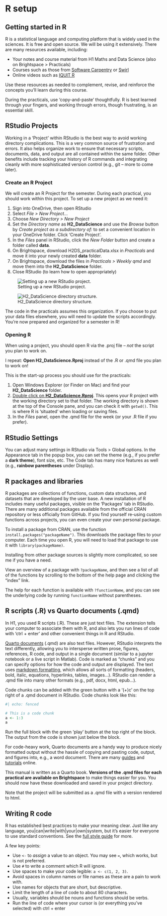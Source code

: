 # R setup {#sec-R_setup .unnumbered}

## Getting started in R

R is a statistical language and computing platform that is widely used in the sciences. It is free and open source. We will be using it extensively. There are many resources available, including:

-   Your notes and course material from H1 Maths and Data Science (also on Brightspace \> Practicals)
-   Courses such as those from [Software Carpentry](https://swcarpentry.github.io/r-novice-gapminder/) or [Swirl](https://swirlstats.com/)
-   Online videos such as [IQUIT R](https://www.youtube.com/playlist?list=PLo1ryuEXQ0sfGqV7MMwF9SiOuxW9hjZuc)

Use these resources as needed to complement, revise, and reinforce the concepts you'll learn during this course.

During the practicals, use 'copy-and-paste' thoughtfully. R is best learned through your fingers, and working through errors, though frustrating, is an essential skill.

## RStudio Projects {#sec-RStudio_projects}

Working in a 'Project' within RStudio is the best way to avoid working directory complications. This is a very common source of frustration and errors. It also helps organize work to ensure that necessary scripts, documents, data, and output are all contained within the same folder. Other benefits include tracking your history of R commands and integrating cleanly with more sophisticated version control (e.g., git – more to come later).

### Create an R Project

We will create an R Project for the semester. During each practical, you should work within this project. To set up a new project as we need it:

1.  Sign into OneDrive, then open RStudio
2.  Select *File \> New Project...*
3.  Choose *New Directory \> New Project*
4.  Set the *Directory name* as **H2_DataScience** and use the *Browse* button by *Create project as a subdirectory of:* to set a convenient location in your OneDrive folder. Click 'Create Project'.
5.  In the *Files* panel in RStudio, click the *New Folder* button and create a folder called **data**.
6.  On Brightspace, download H2DS_practicalData.xlsx in *Practicals* and move it into your newly created **data** folder.
7.  On Brightspace, download the files in *Practicals \> Weekly qmd* and move them into the **H2_DataScience** folder.
8.  Close RStudio (to learn how to open appropriately)

![Setting up a new RStudio project.](figs/RStudio_newProject.png){#fig-RStudioNewProject}

![H2_DataScience directory structure.](figs/RStudio_projectFiles.png){#fig-RStudioDirectoryStructure}

The code in the practicals assumes this organization. If you choose to put your data files elsewhere, you will need to update the scripts accordingly. You're now prepared and organized for a semester in R!

### Opening R

When using a project, you should open R via the .proj file – *not* the script you plan to work on.

::: callout-caution
I repeat: **Open H2_DataScience.Rproj** instead of the .R or .qmd file you plan to work on!
:::

This is the start-up process you should use for the practicals:

1.  Open Windows Explorer (or Finder on Mac) and find your **H2_DataScience** folder.
2.  [Double click on **H2_DataScience.Rproj**]{.underline}. This opens your R project with the working directory set to that folder. The working directory is shown at the top of the Console pane, and you can check it with `getwd()`. This is where R is 'situated' when loading or saving files.
3.  In the *Files* panel, open the .qmd file for the week (or your .R file if you prefer).

## RStudio Settings

You can adjust many settings in RStudio via Tools \> Global options. In the Appearance tab in the popup box, you can set the theme (e.g., if you prefer a **dark theme**), font size, etc. The Code tab has many nice features as well (e.g., **rainbow parentheses** under Display).

## R packages and libraries {#sec-R_packages}

R packages are collections of functions, custom data structures, and datasets that are developed by the user base. A new installation of R includes many useful packages, visible on the 'Packages' tab in RStudio. There are many additional packages available from the official CRAN repository or less officially from GitHub. If you find yourself re-using custom functions across projects, you can even create your own personal package.

To install a package from CRAN, use the function `install.packages("packageName")`. This downloads the package files to your computer. Each time you open R, you will need to load that package to use it with `library(packageName)`.

Installing from other package sources is slightly more complicated, so see me if you have a need.

View an overview of a package with `?packageName`, and then see a list of all of the functions by scrolling to the bottom of the help page and clicking the "index" link.

The help for each function is available with `?functionName`, and you can see the underlying code by running `functionName` without parentheses.

## R scripts (.R) vs Quarto documents (.qmd) {#sec-quarto}

In H1, you used R scripts (.R). These are just text files. The extension tells your computer to associate them with R, and also lets you run lines of code with 'ctrl + enter' and other convenient things in R and RStudio.

[Quarto documents](https://quarto.org/docs/get-started/hello/rstudio.html) (.qmd) are also text files. However, RStudio interprets the text differently, allowing you to intersperse written prose, figures, references, R code, and output in a single document (similar to a jupyter notebook or a live script in Matlab). Code is marked as "chunks" and you can specify options for how the code and output are displayed. The text uses [markdown formatting](https://quarto.org/docs/authoring/markdown-basics.html), which allows all sorts of formatting (headers, bold, italic, equations, hyperlinks, tables, images...). RStudio can render a .qmd file into many other formats (e.g., pdf, docx, html, epub...).

Code chunks can be added with the green button with a '(+)c' on the top right of a .qmd document in RStudio. Code chunks look like this:

```r
#| echo: fenced

# This is a code chunk
a <- 1:3
a
```

Run the full block with the green 'play' button at the top right of the block. The output from the code is shown just below the block.

For code-heavy work, Quarto documents are a handy way to produce nicely formatted output without the hassle of copying and pasting code, output, and figures into, e.g., a word document. There are many [guides](https://quarto.org/docs/guide/) and [tutorials](https://quarto.org/docs/get-started/hello/rstudio.html) online.

This manual is written as a Quarto book. **Versions of the .qmd files for each practical are available on Brightspace** to make things easier for you. You should now have these downloaded and saved in your project directory.

Note that the project will be submitted as a .qmd file with a version rendered to html.

## Writing R code

R has established best practices to make your meaning clear. Just like any language, you\|can\|write\|with\|your\|own\|system, but it's easier for everyone to use standard conventions. See the [full style guide](https://style.tidyverse.org/syntax.html) for more.

A few key points:

-   Use `<-` to *assign* a value to an object. You may see `=`, which works, but is not preferred.
-   Use `#` to write a comment which R will ignore.
-   Use spaces to make your code legible: `a <- c(1, 2, 3)`.
-   Avoid spaces in column names or file names as these are a pain to work with.
-   Use names for objects that are short, but descriptive.
-   Limit the length of a line of code to about 80 characters.
-   Usually, variables should be nouns and functions should be verbs.
-   Run the line of code where your cursor is (or everything you've selected) with ctrl + enter
